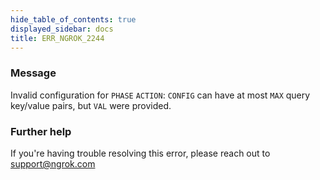 ```yaml
---
hide_table_of_contents: true
displayed_sidebar: docs
title: ERR_NGROK_2244
---
```


### Message

Invalid configuration for `PHASE` `ACTION`: `CONFIG` can have at most `MAX` query key/value pairs, but `VAL` were provided.

### Further help

If you're having trouble resolving this error, please reach out to [support@ngrok.com](mailto:support@ngrok.com?subject=Help%20with%20ERR_NGROK_2244)
